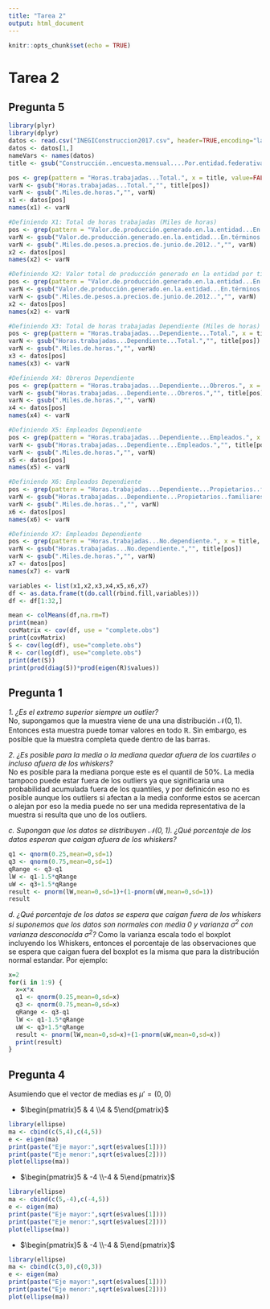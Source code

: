 ```yaml
---
title: "Tarea 2"
output: html_document
---
```


```r
knitr::opts_chunk$set(echo = TRUE)
```

# Tarea 2

## Pregunta 5


```r
library(plyr)
library(dplyr)
datos <- read.csv("INEGIConstruccion2017.csv", header=TRUE,encoding="latin1",stringsAsFactors = F)
datos <- datos[1,]
nameVars <- names(datos)
title <- gsub("Construcción..encuesta.mensual....Por.entidad.federativa...", replacement = "", x = nameVars) 

pos <- grep(pattern = "Horas.trabajadas...Total.", x = title, value=FALSE) 
varN <- gsub("Horas.trabajadas...Total.","", title[pos])
varN <- gsub(".Miles.de.horas.","", varN) 
x1 <- datos[pos] 
names(x1) <- varN

#Definiendo X1: Total de horas trabajadas (Miles de horas)
pos <- grep(pattern = "Valor.de.producción.generado.en.la.entidad...En.términos.reales...Por.tipo.de.obra...Total.", x = title, value=FALSE) 
varN <- gsub("Valor.de.producción.generado.en.la.entidad...En.términos.reales...Por.tipo.de.obra...Total.","", title[pos])
varN <- gsub(".Miles.de.pesos.a.precios.de.junio.de.2012..","", varN) 
x2 <- datos[pos] 
names(x2) <- varN

#Definiendo X2: Valor total de producción generado en la entidad por tipo de obra ($ en términos reales)
pos <- grep(pattern = "Valor.de.producción.generado.en.la.entidad...En.términos.reales...Por.tipo.de.obra...Total.", x = title, value=FALSE) 
varN <- gsub("Valor.de.producción.generado.en.la.entidad...En.términos.reales...Por.tipo.de.obra...Total.","", title[pos])
varN <- gsub(".Miles.de.pesos.a.precios.de.junio.de.2012..","", varN) 
x2 <- datos[pos] 
names(x2) <- varN

#Definiendo X3: Total de horas trabajadas Dependiente (Miles de horas)
pos <- grep(pattern = "Horas.trabajadas...Dependiente...Total.", x = title, value=FALSE) 
varN <- gsub("Horas.trabajadas...Dependiente...Total.","", title[pos])
varN <- gsub(".Miles.de.horas.","", varN) 
x3 <- datos[pos] 
names(x3) <- varN

#Definiendo X4: Obreros Dependiente
pos <- grep(pattern = "Horas.trabajadas...Dependiente...Obreros.", x = title, value=FALSE) 
varN <- gsub("Horas.trabajadas...Dependiente...Obreros.","", title[pos])
varN <- gsub(".Miles.de.horas.","", varN) 
x4 <- datos[pos] 
names(x4) <- varN

#Definiendo X5: Empleados Dependiente
pos <- grep(pattern = "Horas.trabajadas...Dependiente...Empleados.", x = title, value=FALSE) 
varN <- gsub("Horas.trabajadas...Dependiente...Empleados.","", title[pos])
varN <- gsub(".Miles.de.horas.","", varN) 
x5 <- datos[pos] 
names(x5) <- varN

#Definiendo X6: Empleados Dependiente
pos <- grep(pattern = "Horas.trabajadas...Dependiente...Propietarios..familiares.y.otros.trabajadores.no.remunerados.", x = title, value=FALSE) 
varN <- gsub("Horas.trabajadas...Dependiente...Propietarios..familiares.y.otros.trabajadores.no.remunerados.","", title[pos])
varN <- gsub(".Miles.de.horas..","", varN) 
x6 <- datos[pos] 
names(x6) <- varN

#Definiendo X7: Empleados Dependiente
pos <- grep(pattern = "Horas.trabajadas...No.dependiente.", x = title, value=FALSE) 
varN <- gsub("Horas.trabajadas...No.dependiente.","", title[pos])
varN <- gsub(".Miles.de.horas.","", varN) 
x7 <- datos[pos] 
names(x7) <- varN

variables <- list(x1,x2,x3,x4,x5,x6,x7)
df <- as.data.frame(t(do.call(rbind.fill,variables)))
df <- df[1:32,]

mean <- colMeans(df,na.rm=T)
print(mean)
covMatrix <- cov(df, use = "complete.obs")
print(covMatrix)
S <- cov(log(df), use="complete.obs") 
R <- cor(log(df), use="complete.obs") 
print(det(S))
print(prod(diag(S))*prod(eigen(R)$values))
```

## Pregunta 1

*1. ¿Es el extremo superior siempre un outlier?*  
No, supongamos que la muestra viene de una una distribución $\mathcal{N}(0,1)$. Entonces esta muestra puede tomar valores en todo $\mathbb{R}$. Sin embargo, es posible que la muestra completa quede dentro de las barras.

*2. ¿Es posible para la media o la mediana quedar afuera de los cuartiles o incluso afuera de los whiskers?*  
No es posible para la mediana porque este es el quantil de $50 \%$. La media tampoco puede estar fuera de los outliers ya que significaria una probabilidad acumulada fuera de los quantiles, y por definicón eso no es posible aunque los outliers si afectan a la media conforme estos se acercan o alejan por eso la media puede no ser una medida representativa de la muestra si resulta que uno de los outliers.

*c. Supongan que los datos se distribuyen $\mathcal{N}(0,1)$. ¿Qué porcentaje de los datos esperan que caigan afuera de los whiskers?*  
```r
q1 <- qnorm(0.25,mean=0,sd=1)
q3 <- qnorm(0.75,mean=0,sd=1)
qRange <- q3-q1
lW <- q1-1.5*qRange
uW <- q3+1.5*qRange
result <- pnorm(lW,mean=0,sd=1)+(1-pnorm(uW,mean=0,sd=1))
result
```

*d. ¿Qué porcentaje de los datos se espera que caigan fuera de los whiskers si suponemos que los datos son normales con media 0 y varianza $\sigma^2$ con varianza desconocida $\sigma^2$?*
Como la varianza escala todo el boxplot incluyendo los Whiskers, entonces el porcentaje de las observaciones que se espera que caigan fuera del boxplot es la misma que para la distribución normal estandar. Por ejemplo:
```r
x=2
for(i in 1:9) {
  x=x*x
  q1 <- qnorm(0.25,mean=0,sd=x)
  q3 <- qnorm(0.75,mean=0,sd=x)
  qRange <- q3-q1
  lW <- q1-1.5*qRange
  uW <- q3+1.5*qRange
  result <- pnorm(lW,mean=0,sd=x)+(1-pnorm(uW,mean=0,sd=x))
  print(result)
}
```

## Pregunta 4

Asumiendo que el vector de medias es $\mu'=(0,0)$

* $\begin{pmatrix}5 & 4 \\4 & 5\end{pmatrix}$
```r
library(ellipse)
ma <- cbind(c(5,4),c(4,5))
e <- eigen(ma)
print(paste("Eje mayor:",sqrt(e$values[1])))
print(paste("Eje menor:",sqrt(e$values[2])))
plot(ellipse(ma))
```

* $\begin{pmatrix}5 & -4 \\-4 & 5\end{pmatrix}$
```r
library(ellipse)
ma <- cbind(c(5,-4),c(-4,5))
e <- eigen(ma)
print(paste("Eje mayor:",sqrt(e$values[1])))
print(paste("Eje menor:",sqrt(e$values[2])))
plot(ellipse(ma))
```

* $\begin{pmatrix}5 & -4 \\-4 & 5\end{pmatrix}$
```r
library(ellipse)
ma <- cbind(c(3,0),c(0,3))
e <- eigen(ma)
print(paste("Eje mayor:",sqrt(e$values[1])))
print(paste("Eje menor:",sqrt(e$values[2])))
plot(ellipse(ma))
```